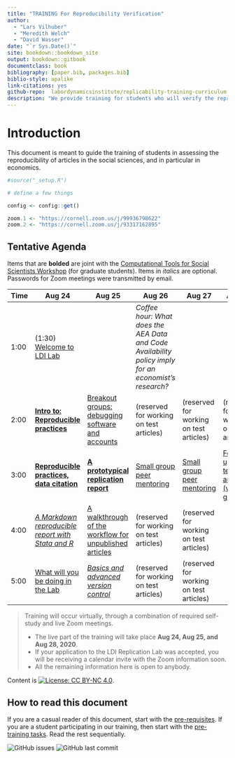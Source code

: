 ```yaml
--- 
title: "TRAINING For Reproducibility Verification"
author: 
  - "Lars Vilhuber"
  - "Meredith Welch"
  - "David Wasser"
date: "`r Sys.Date()`"
site: bookdown::bookdown_site
output: bookdown::gitbook
documentclass: book
bibliography: [paper.bib, packages.bib]
biblio-style: apalike
link-citations: yes
github-repo:  labordynamicsinstitute/replicability-training-curriculum
description: "We provide training for students who will verify the reproducibility of economics articles."
---
```


# Introduction

This document is meant to guide the training of students in assessing the reproducibility of articles in the social sciences, and in particular in economics.

```r
#source("_setup.R")

# define a few things

config <- config::get()

zoom.1 <- "https://cornell.zoom.us/j/99936798622"
zoom.2 <- "https://cornell.zoom.us/j/93317162895"
```





## Tentative Agenda

Items that are **bolded** are joint with the [Computational Tools for Social Scientists Workshop](https://labordynamicsinstitute.github.io/computing4economists/) (for graduate students). Items in *italics* are optional. Passwords for Zoom meetings were transmitted by email.

| Time |  Aug 24                                                         |  Aug 25                                                               | Aug 26                                      | Aug 27                                                 | Aug 28                     |
|------|-----------------------------------------------------------------|-----------------------------------------------------------------------|---------------------------------------------|--------------------------------------------------------|----------------------------|
| 1:00 | (1:30) [Welcome to LDI Lab](`r zoom.1`)                         |                                                                       | *Coffee hour: What does the AEA Data and Code Availability policy imply for an economist's research?*| |                          |
| 2:00 |  [**Intro to: Reproducible practices**](`r zoom.2`)             |  [Breakout groups: debugging software and accounts](`r zoom.1`)       |  (reserved for working on test articles)    | (reserved for working on test articles)                |  (reserved for working on test articles)  |
| 3:00 |  [**Reproducible practices, data citation**](`r zoom.2`)        |  [**A prototypical replication report**](`r zoom.2`)                  |  [Small group peer mentoring](`r zoom.1`)   | [Small group peer mentoring](`r zoom.1`)               | [Follow-up on test articles (whole group)](`r zoom.1`) |
| 4:00 |  [*A Markdown reproducible report with Stata and R*](`r zoom.2`)|  [A walkthrough of the workflow for unpublished articles](`r zoom.1`) |  (reserved for working on test articles)    | (reserved for working on test articles)                |                            |
| 5:00 |  [What will you be doing in the Lab](`r zoom.1`)                |  [*Basics and advanced version control*](`r zoom.2`)                  |  (reserved for working on test articles)    | (reserved for working on test articles)                |                            |



> Training will occur virtually, through a combination of required self-study and live Zoom meetings. 
>
> - The live part of the training will take place **Aug 24, Aug 25, and Aug 28, 2020**.
> - If your application to the LDI Replication Lab was accepted,  you will be receiving a calendar invite with the Zoom information soon. 
> - All the remaining information here is open to anybody. 

Content is [![License: CC BY-NC 4.0](https://licensebuttons.net/l/by-nc/4.0/80x15.png)](https://creativecommons.org/licenses/by-nc/4.0/).

## How to read this document

If you are a casual reader of this document, start with the [pre-requisites](#pre-requisites). If you are a student participating in our training, then start with the [pre-training tasks](#pre-training). Read the rest sequentially.



![GitHub issues](https://img.shields.io/github/issues-raw/labordynamicsinstitute/replicability-training-curriculum.svg?style=flat) ![GitHub last commit](https://img.shields.io/github/last-commit/labordynamicsinstitute/replicability-training-curriculum.svg?style=flat) 
